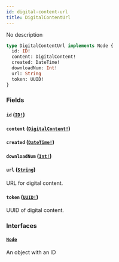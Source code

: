 ```yaml
---
id: digital-content-url
title: DigitalContentUrl
---
```


No description

```graphql
type DigitalContentUrl implements Node {
  id: ID!
  content: DigitalContent!
  created: DateTime!
  downloadNum: Int!
  url: String
  token: UUID!
}
```

### Fields

#### `id` ([`ID!`](../../../developer/api-reference/scalars/id))

#### `content` ([`DigitalContent!`](../../../developer/api-reference/objects/digital-content))

#### `created` ([`DateTime!`](../../../developer/api-reference/scalars/date-time))

#### `downloadNum` ([`Int!`](../../../developer/api-reference/scalars/int))

#### `url` ([`String`](../../../developer/api-reference/scalars/string))

URL for digital content.

#### `token` ([`UUID!`](../../../developer/api-reference/scalars/uuid))

UUID of digital content.

### Interfaces

#### [`Node`](../../../developer/api-reference/interfaces/node)

An object with an ID
